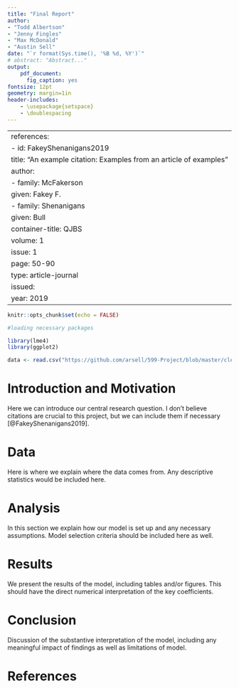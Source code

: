 ```yaml
---
title: "Final Report"
author: 
- "Todd Albertson"
- "Jenny Fingles"
- "Max McDonald"
- "Austin Sell"
date: "`r format(Sys.time(), '%B %d, %Y')`"
# abstract: "Abstract..."
output:
    pdf_document:
      fig_caption: yes
fontsize: 12pt
geometry: margin=1in
header-includes:
    - \usepackage{setspace}
    - \doublespacing
---
```


---
references:
- id: FakeyShenanigans2019
  title: "An example citation: Examples from an article of examples"
  author:
  - family: McFakerson
    given: Fakey F.
  - family: Shenanigans
    given: Bull
  container-title: QJBS
  volume: 1
  issue: 1
  page: 50-90
  type: article-journal
  issued:
    year: 2019
---

\pagebreak

```r
knitr::opts_chunk$set(echo = FALSE)
```

```r
#loading necessary packages

library(lme4)
library(ggplot2)
```


```r
data <- read.csv("https://github.com/arsell/599-Project/blob/master/cleandata.csv?raw=true")
```

# Introduction and Motivation

Here we can introduce our central research question. I don't believe citations are crucial to this project, but we can include them if necessary [@FakeyShenanigans2019].

# Data

Here is where we explain where the data comes from. Any descriptive statistics would be included here.

# Analysis

In this section we explain how our model is set up and any necessary assumptions. Model selection criteria should be included here as well.

# Results

We present the results of the model, including tables and/or figures. This should have the direct numerical interpretation of the key coefficients.

# Conclusion

Discussion of the substantive interpretation of the model, including any meaningful impact of findings as well as limitations of model.

\pagebreak

# References


